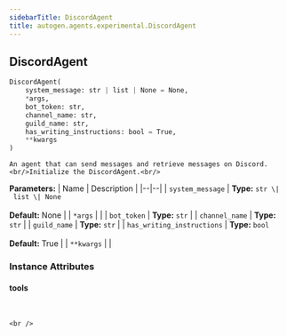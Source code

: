 ```yaml
---
sidebarTitle: DiscordAgent
title: autogen.agents.experimental.DiscordAgent
---
```

<h2 id="autogen.agents.experimental.DiscordAgent" class="doc doc-heading">
    <code class="doc-symbol doc-symbol-heading doc-symbol-class"></code>
    <span class="doc doc-object-name doc-class-name">DiscordAgent</span>
</h2>

```python
DiscordAgent(
    system_message: str | list | None = None,
    *args,
    bot_token: str,
    channel_name: str,
    guild_name: str,
    has_writing_instructions: bool = True,
    **kwargs
)
```

    An agent that can send messages and retrieve messages on Discord.<br/>Initialize the DiscordAgent.<br/>

<b>Parameters:</b>
| Name | Description |
|--|--|
| `system_message` | **Type:** `str \| list \| None`<br/><br/>**Default:** None |
| `*args` |  |
| `bot_token` | **Type:** `str` |
| `channel_name` | **Type:** `str` |
| `guild_name` | **Type:** `str` |
| `has_writing_instructions` | **Type:** `bool`<br/><br/>**Default:** True |
| `**kwargs` |  |

### Instance Attributes

<code class="doc-symbol doc-symbol-heading doc-symbol-attribute"></code>
#### tools
<br />

    <br />